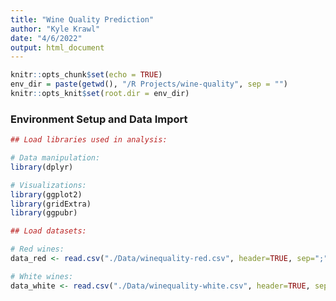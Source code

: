 ```yaml
---
title: "Wine Quality Prediction"
author: "Kyle Krawl"
date: "4/6/2022"
output: html_document
---
```


```r
knitr::opts_chunk$set(echo = TRUE)
env_dir = paste(getwd(), "/R Projects/wine-quality", sep = "")
knitr::opts_knit$set(root.dir = env_dir)
```

### Environment Setup and Data Import

```r
## Load libraries used in analysis:

# Data manipulation:
library(dplyr)

# Visualizations:
library(ggplot2)
library(gridExtra)
library(ggpubr)
```

```r
## Load datasets:

# Red wines:
data_red <- read.csv("./Data/winequality-red.csv", header=TRUE, sep=";")

# White wines:
data_white <- read.csv("./Data/winequality-white.csv", header=TRUE, sep=";")
```
